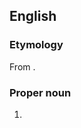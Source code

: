 ==English==

===Etymology===
From {{etyl|he}} {{term|דרור|דְּרוֹר|Dror, freedom, sparrow|sc=Hebr|tr=d'rór}}.

===Proper noun===
{{en-proper noun}}

# {{given name|male|from=Hebrew}}